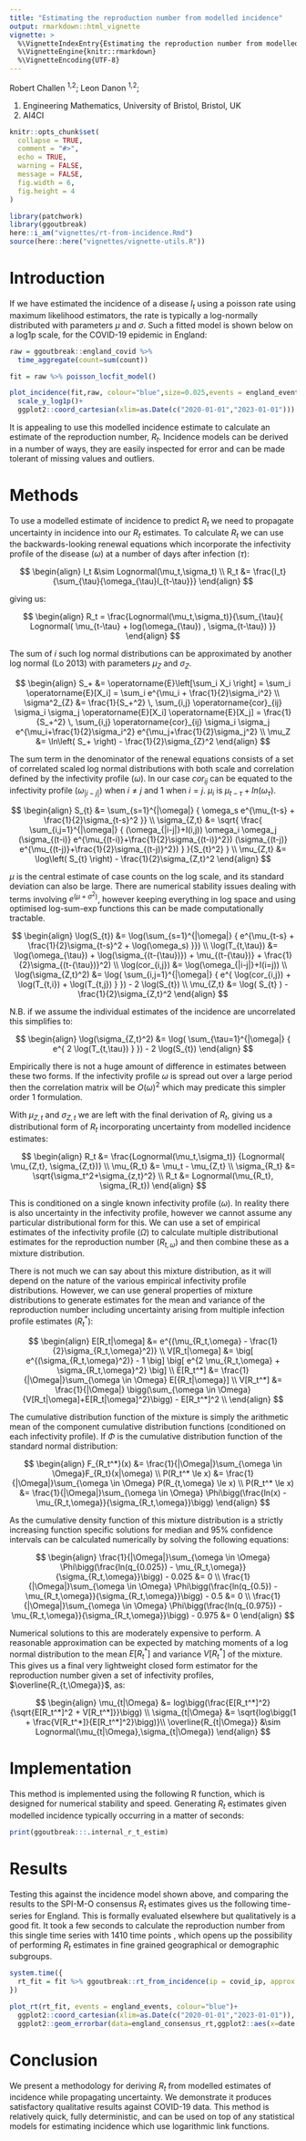 ```yaml
---
title: "Estimating the reproduction number from modelled incidence"
output: rmarkdown::html_vignette
vignette: >
  %\VignetteIndexEntry{Estimating the reproduction number from modelled incidence}
  %\VignetteEngine{knitr::rmarkdown}
  %\VignetteEncoding{UTF-8}
---
```

  
Robert Challen ^1,2^; Leon Danon ^1,2^;

1) Engineering Mathematics, University of Bristol, Bristol, UK
2) AI4CI

```r
knitr::opts_chunk$set(
  collapse = TRUE,
  comment = "#>",
  echo = TRUE,
  warning = FALSE,
  message = FALSE,
  fig.width = 6,
  fig.height = 4
)

library(patchwork)
library(ggoutbreak)
here::i_am("vignettes/rt-from-incidence.Rmd")
source(here::here("vignettes/vignette-utils.R"))
```


# Introduction

If we have estimated the incidence of a disease $I_t$ using a poisson rate using
maximum likelihood estimators, the rate is typically a log-normally distributed
with parameters $\mu$ and $\sigma$. Such a fitted model is shown below on a log1p
scale, for the COVID-19 epidemic in England:

```r

raw = ggoutbreak::england_covid %>%
  time_aggregate(count=sum(count))

fit = raw %>% poisson_locfit_model()

plot_incidence(fit,raw, colour="blue",size=0.025,events = england_events)+
  scale_y_log1p()+
  ggplot2::coord_cartesian(xlim=as.Date(c("2020-01-01","2023-01-01")))
```

It is appealing to use this modelled incidence estimate to calculate an estimate
of the reproduction number, $R_t$. Incidence models can be derived in a number
of ways, they are easily inspected for error and can be made tolerant of missing
values and outliers. 

# Methods

To use a modelled estimate of incidence to predict $R_t$ we
need to propagate uncertainty in incidence into our $R_t$ estimates. To
calculate $R_t$ we can use the backwards-looking renewal equations which
incorporate the infectivity profile of the disease ($\omega$) at a number of
days after infection ($\tau$):

$$
\begin{align}
I_t &\sim Lognormal(\mu_t,\sigma_t) \\
R_t &= \frac{I_t}{\sum_{\tau}{\omega_{\tau}I_{t-\tau}}}
\end{align}
$$

giving us:

$$
\begin{align}
R_t = \frac{Lognormal(\mu_t,\sigma_t)}{\sum_{\tau}{
  Lognormal( \mu_{t-\tau} + log(\omega_{\tau}) , \sigma_{t-\tau})
}}
\end{align}
$$


The sum of $i$ such log normal distributions can be approximated by another log
normal (Lo 2013) with parameters $\mu_Z$ and $\sigma_Z$.

$$
\begin{align}
	S_+ &= \operatorname{E}\left[\sum_i X_i \right] = \sum_i 
	\operatorname{E}[X_i] = 
	\sum_i e^{\mu_i + \frac{1}{2}\sigma_i^2}
	\\
	\sigma^2_{Z} &= \frac{1}{S_+^2} \, \sum_{i,j}
	  \operatorname{cor}_{ij} \sigma_i \sigma_j \operatorname{E}[X_i] \operatorname{E}[X_j] =
	  \frac{1}{S_+^2} \, \sum_{i,j}
	  \operatorname{cor}_{ij} \sigma_i \sigma_j e^{\mu_i+\frac{1}{2}\sigma_i^2} 
	  e^{\mu_j+\frac{1}{2}\sigma_j^2} 
	\\
	\mu_Z &= \ln\left( S_+ \right) - \frac{1}{2}\sigma_{Z}^2 
\end{align}
$$

The sum term in the denominator of the renewal equations consists of a set of
correlated scaled log normal distributions with both scale and correlation
defined by the infectivity profile ($\omega$). In our case $cor_{ij}$ can be
equated to the infectivity profile ($\omega_{|i-j|}$) when $i \neq j$ and 1 when
$i = j$. $\mu_i$ is $\mu_{t-\tau} + ln(\omega_{\tau})$.


$$
\begin{align}
	S_{t} &= \sum_{s=1}^{|\omega|} { \omega_s e^{\mu_{t-s} + \frac{1}{2}\sigma_{t-s}^2 }} \\
	\sigma_{Z,t} &= \sqrt{
	  \frac{
	    \sum_{i,j=1}^{|\omega|} {
  	    (\omega_{|i-j|}+I(i,j)) \omega_i \omega_j (\sigma_{(t-i)} e^{\mu_{(t-i)}+\frac{1}{2}\sigma_{(t-i)}^2}) (\sigma_{(t-j)} e^{\mu_{(t-j)}+\frac{1}{2}\sigma_{(t-j)}^2}) 
	    }
	  }{S_{t}^2}
	}	\\
	\mu_{Z,t} &= \log\left( S_{t} \right) - \frac{1}{2}\sigma_{Z,t}^2 
\end{align}
$$

$\mu$ is the central estimate of case counts on the log scale, and its standard
deviation can also be large. There are numerical stability issues dealing
with terms involving $e^{(\mu+\sigma^2)}$, however keeping everything in log space and 
using optimised log-sum-exp functions this can be made computationally tractable.

$$
\begin{align}
	\log(S_{t}) &= \log(\sum_{s=1}^{|\omega|} {  e^{\mu_{t-s} + \frac{1}{2}\sigma_{t-s}^2 + \log(\omega_s) }}) \\
	\log(T_{t,\tau}) &= \log(\omega_{\tau}) + \log(\sigma_{(t-{\tau})}) + \mu_{(t-{\tau})} + \frac{1}{2}\sigma_{(t-{\tau})}^2) \\
	\log(cor_{i,j}) &= \log(\omega_{|i-j|}+I(i=j)) \\
	\log(\sigma_{Z,t}^2) &= \log(
	    \sum_{i,j=1}^{|\omega|} {
  	      e^{
  	        \log(cor_{i,j}) + \log(T_{t,i}) + \log(T_{t,j})
  	      }
	    }) - 2 \log(S_{t}) \\
	\mu_{Z,t} &= \log( S_{t} ) - \frac{1}{2}\sigma_{Z,t}^2 
\end{align}
$$

N.B. if we assume the individual estimates of the incidence are uncorrelated this
simplifies to:

$$
\begin{align}
\log(\sigma_{Z,t}^2) &= \log(
	    \sum_{\tau=1}^{|\omega|} {
  	      e^{
  	        2 \log(T_{t,\tau})
  	      }
	    }) - 2 \log(S_{t})
\end{align}
$$

Empirically there is not a huge amount of difference in estimates between these
two forms. If the infectivity profile $\omega$ is spread out over a large period
then the correlation matrix will be $O(\omega)^2$ which may predicate this simpler
order 1 formulation.

With $\mu_{Z,t}$ and $\sigma_{Z,t}$ we are left with the final derivation of
$R_t$, giving us a distributional form of $R_t$ incorporating uncertainty from
modelled incidence estimates:

$$
\begin{align}
R_t &= \frac{Lognormal(\mu_t,\sigma_t)}
{Lognormal( \mu_{Z,t}, \sigma_{Z,t})} \\
\mu_{R_t} &= \mu_t - \mu_{Z,t} \\
\sigma_{R_t} &= \sqrt{\sigma_t^2+\sigma_{z,t}^2} \\
R_t &= Lognormal(\mu_{R_t}, \sigma_{R_t})
\end{align}
$$

This is conditioned on a single known infectivity profile ($\omega$). In reality there is
also uncertainty in the infectivity profile, however we cannot assume any
particular distributional form for this. We can use a set of empirical
estimates of the infectivity profile ($\Omega$) to calculate multiple distributional
estimates for the reproduction number ($R_{t,\omega}$) and then combine these as a mixture distribution.

There is not much we can say about this mixture distribution, as it will depend on the 
nature of the various empirical infectivity profile distributions. However, we can 
use general properties of mixture distributions to generate estimates for the 
mean and variance of the reproduction number including uncertainty 
arising from multiple infection profile estimates ($R_t^*$):

$$
\begin{align}
E[R_t|\omega] &= e^{(\mu_{R_t,\omega} - \frac{1}{2}\sigma_{R_t,\omega}^2)} \\
V[R_t|\omega] &= \big[
  e^{(\sigma_{R_t,\omega}^2)} - 1
\big] \big[
  e^{2 \mu_{R_t,\omega} + \sigma_{R_t,\omega}^2}
\big] \\
E[R_t^*] &= \frac{1}{|\Omega|}\sum_{\omega \in \Omega} E[{R_t|\omega}] \\
V[R_t^*] &= \frac{1}{|\Omega|} \bigg(\sum_{\omega \in \Omega}{V[R_t|\omega]+E[R_t|\omega]^2}\bigg) - E[R_t^*]^2 \\
\end{align}
$$

The cumulative distribution function of the mixture is simply the arithmetic mean of the 
component cumulative distribution functions (conditioned on each infectivity profile). If
$\Phi$ is the cumulative distribution function of the standard normal distribution:


$$
\begin{align}
F_{R_t^*}(x) &= \frac{1}{|\Omega|}\sum_{\omega \in \Omega}F_{R_t}(x|\omega) \\
P(R_t^* \le x) &= \frac{1}{|\Omega|}\sum_{\omega \in \Omega} P(R_{t,\omega} \le x) \\
P(R_t^* \le x) &= \frac{1}{|\Omega|}\sum_{\omega \in \Omega} \Phi\bigg(\frac{ln(x) - \mu_{R_t,\omega}}{\sigma_{R_t,\omega}}\bigg)
\end{align}
$$

As the cumulative density function of this mixture distribution is a strictly increasing function
specific solutions for median and 95% confidence intervals can be calculated
numerically by solving the following equations:

$$
\begin{align}
\frac{1}{|\Omega|}\sum_{\omega \in \Omega} \Phi\bigg(\frac{ln(q_{0.025}) - \mu_{R_t,\omega}}{\sigma_{R_t,\omega}}\bigg) - 0.025 &= 0 \\
\frac{1}{|\Omega|}\sum_{\omega \in \Omega} \Phi\bigg(\frac{ln(q_{0.5}) - \mu_{R_t,\omega}}{\sigma_{R_t,\omega}}\bigg) - 0.5 &= 0 \\
\frac{1}{|\Omega|}\sum_{\omega \in \Omega} \Phi\bigg(\frac{ln(q_{0.975}) - \mu_{R_t,\omega}}{\sigma_{R_t,\omega}}\bigg) - 0.975 &= 0
\end{align}
$$

Numerical solutions to this are moderately expensive to perform. A reasonable 
approximation can be expected by matching moments of a log normal distribution
to the mean $E[R_t^*]$ and variance $V[R_t^*]$ of the mixture. This gives us 
a final very lightweight closed form estimator for the reproduction number given
a set of infectivity profiles, $\overline{R_{t,\Omega}}$, as:

$$
\begin{align}
\mu_{t|\Omega} &= log\bigg(\frac{E[R_t^*]^2}{\sqrt{E[R_t^*]^2 + V[R_t^*]}}\bigg)
        \\
\sigma_{t|\Omega} &= \sqrt{log\bigg(1 + \frac{V[R_t^*]}{E[R_t^*]^2}\bigg)}\\
\overline{R_{t|\Omega}} &\sim Lognormal(\mu_{t|\Omega},\sigma_{t|\Omega})
\end{align}
$$

# Implementation

This method is implemented using the following R function, which is designed
for numerical stability and speed. Generating $R_t$ estimates given modelled 
incidence typically occurring in a matter of seconds:

```r
print(ggoutbreak:::.internal_r_t_estim)
```

# Results

Testing this against the incidence model shown above, and comparing the results
to the SPI-M-O consensus $R_t$ estimates gives us the following time-series for
England. This is formally evaluated elsewhere but qualitatively is a good fit.
It took a few seconds to calculate the reproduction number from this single time
series with 1410 time points , which opens up the possibility of performing
$R_t$ estimates in fine grained geographical or demographic subgroups.

```r

system.time({
  rt_fit = fit %>% ggoutbreak::rt_from_incidence(ip = covid_ip, approx = TRUE)
})

plot_rt(rt_fit, events = england_events, colour="blue")+
  ggplot2::coord_cartesian(xlim=as.Date(c("2020-01-01","2023-01-01")), ylim=c(0.6,1.6))+
  ggplot2::geom_errorbar(data=england_consensus_rt,ggplot2::aes(x=date-14,ymin=low,ymax=high),colour="red")

```

# Conclusion

We present a methodology for deriving $R_t$ from modelled estimates of incidence
while propagating uncertainty. We demonstrate it produces satisfactory
qualitative results against COVID-19 data. This method is relatively quick,
fully deterministic, and can be used on top of any statistical models for
estimating incidence which use logarithmic link functions.
